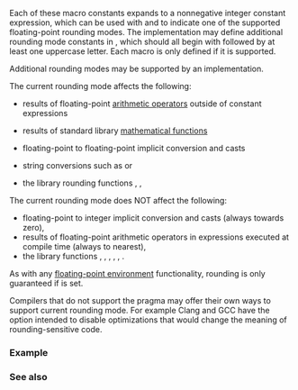 {{title|{{small|FE_DOWNWARD, FE_TONEAREST, FE_TOWARDZERO, FE_UPWARD}}}}
{{cpp/numeric/fenv/navbar}}
{{dcl begin}}
{{dcl header|cfenv}}
{{dcl|since=c++11|
#define FE_DOWNWARD     /*implementation defined*/
}}
{{dcl|since=c++11|
#define FE_TONEAREST    /*implementation defined*/
}}
{{dcl|since=c++11|
#define FE_TOWARDZERO   /*implementation defined*/
}}
{{dcl|since=c++11|
#define FE_UPWARD       /*implementation defined*/
}}
{{dcl end}}

Each of these macro constants expands to a nonnegative integer constant expression, which can be used with {{lc|std::fesetround}} and {{lc|std::fegetround}} to indicate one of the supported floating-point rounding modes. The implementation may define additional rounding mode constants in {{header|cfenv}}, which should all begin with {{tt|FE_}} followed by at least one uppercase letter. Each macro is only defined if it is supported.

{{dsc begin}}
{{dsc hitem|Constant|Explanation}}
{{dsc|{{tt|FE_DOWNWARD}}|rounding towards negative infinity}}
{{dsc|{{tt|FE_TONEAREST}}|rounding towards nearest representable value}}
{{dsc|{{tt|FE_TOWARDZERO}}|rounding towards zero}}
{{dsc|{{tt|FE_UPWARD}}|rounding towards positive infinity}}
{{dsc end}}

Additional rounding modes may be supported by an implementation.

The current rounding mode affects the following:
* results of floating-point [[cpp/language/operator_arithmetic|arithmetic operators]] outside of constant expressions
{{source|1=
double x = 1;
x / 10; // 0.09999999999999999167332731531132594682276248931884765625
     // or 0.1000000000000000055511151231257827021181583404541015625
}}
* results of standard library [[cpp/numeric/math|mathematical functions]]
{{source|1=
std::sqrt(2); // 1.41421356237309492343001693370752036571502685546875
           // or 1.4142135623730951454746218587388284504413604736328125
}}
* floating-point to floating-point implicit conversion and casts
{{source|1=
double d = 1 + std::numeric_limits&lt;double&gt;::epsilon();
float f = d; // 1.00000000000000000000000
          // or 1.00000011920928955078125
}}
* string conversions such as {{lc|std::strtod}} or {{lc|std::printf}}
{{source|1=
std::stof("0.1"); // 0.0999999940395355224609375
               // or 0.100000001490116119384765625
}}
* the library rounding functions {{lc|std::nearbyint}}, {{lc|std::rint}}, {{lc|std::lrint}}
{{source|1=
std::lrint(2.1); // 2 or 3
}}
The current rounding mode does NOT affect the following:
* floating-point to integer implicit conversion and casts (always towards zero),
* results of floating-point arithmetic operators in expressions executed at compile time (always to nearest),
* the library functions {{lc|std::round}}, {{lc|std::lround}}, {{lc|std::llround}}, {{lc|std::ceil}}, {{lc|std::floor}}, {{lc|std::trunc}}.

As with any [[cpp/numeric/fenv|floating-point environment]] functionality, rounding is only guaranteed if {{c|#pragma STDC FENV_ACCESS ON}} is set.

Compilers that do not support the pragma may offer their own ways to support current rounding mode. For example Clang and GCC have the option {{tt|-frounding-math}} intended to disable optimizations that would change the meaning of rounding-sensitive code.

===Example===
{{example
|code=
#include &lt;cfenv&gt;
#include &lt;cmath&gt;
#include &lt;iomanip&gt;
#include &lt;iostream&gt;
#include &lt;string&gt;
// #pragma STDC FENV_ACCESS ON

int main()
{
    std::fesetround(FE_DOWNWARD);
    std::cout &lt;&lt; "rounding down: \n" &lt;&lt; std::setprecision(50)
              &lt;&lt; "         pi = " &lt;&lt; std::acos(-1.f) &lt;&lt; '\n'
              &lt;&lt; "stof(\"1.1\") = " &lt;&lt; std::stof("1.1") &lt;&lt; '\n'
              &lt;&lt; "  rint(2.1) = " &lt;&lt; std::rint(2.1) &lt;&lt; "\n\n";
    std::fesetround(FE_UPWARD);
    std::cout &lt;&lt; "rounding up: \n"
              &lt;&lt; "         pi = " &lt;&lt; std::acos(-1.f) &lt;&lt; '\n'
              &lt;&lt; "stof(\"1.1\") = " &lt;&lt; std::stof("1.1") &lt;&lt; '\n'
              &lt;&lt; "  rint(2.1) = " &lt;&lt; std::rint(2.1) &lt;&lt; '\n';
}
|output=
rounding down:
         pi = 3.141592502593994140625
stof("1.1") = 1.099999904632568359375
  rint(2.1) = 2

rounding up:
         pi = 3.1415927410125732421875
stof("1.1") = 1.10000002384185791015625
  rint(2.1) = 3
}}

===See also===
{{dsc begin}}
{{dsc inc|cpp/types/numeric_limits/dsc float_round_style}}
{{dsc inc|cpp/numeric/fenv/dsc feround}}
{{dsc see c|c/numeric/fenv/FE_round|floating-point rounding macros|nomono=true}}
{{dsc end}}

{{langlinks|de|es|fr|it|ja|pt|ru|zh}}